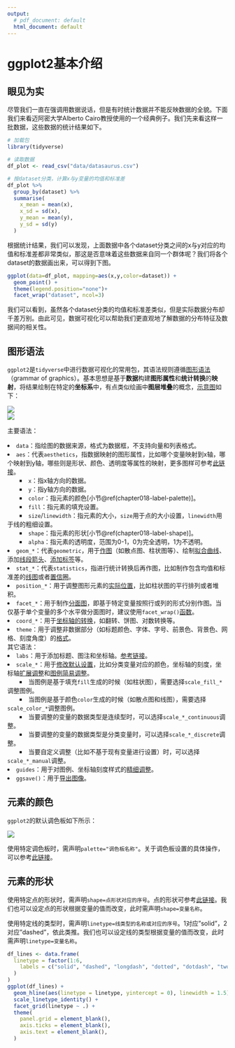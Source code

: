 ---
output:
  # pdf_document: default
  html_document: default
---

# ggplot2基本介绍
## 眼见为实
尽管我们一直在强调用数据说话，但是有时统计数据并不能反映数据的全貌。下面我们来看迈阿密大学Alberto Cairo教授使用的一个经典例子。我们先来看这样一批数据，这些数据的统计结果如下。
```{r chapter018-intro, message=FALSE}
# 加载包
library(tidyverse)

# 读取数据
df_plot <- read_csv("data/datasaurus.csv")

# 按dataset分类，计算x与y变量的均值和标准差
df_plot %>% 
  group_by(dataset) %>% 
  summarise(
    x_mean = mean(x),
    x_sd = sd(x),
    y_mean = mean(y),
    y_sd = sd(y)
  )
```

根据统计结果，我们可以发现，上面数据中各个dataset分类之间的x与y对应的均值和标准差都非常类似，那这是否意味着这些数据来自同一个群体呢？我们将各个dataset的数据画出来，可以得到下图。
```{r chapter018-demo-graph, echo=FALSE, fig.height=10, fig.width=6}
ggplot(data=df_plot, mapping=aes(x,y,color=dataset)) +
  geom_point() +
  theme(legend.position="none")+
  facet_wrap("dataset", ncol=3)
```

我们可以看到，虽然各个dataset分类的均值和标准差类似，但是实际数据分布却千差万别。由此可见，数据可视化可以帮助我们更直观地了解数据的分布特征及数据间的相关性。

## 图形语法
`ggplot2`是`tidyverse`中进行数据可视化的常用包，其语法规则遵循[图形语法](https://www.springer.com/gp/book/9780387245447)（grammar of graphics）。基本思想是基于**数据**构建**图形属性**和**统计转换**的**映射**，将结果绘制在特定的**坐标系**中，有点类似绘画中**图层堆叠**的概念，[示意图](https://r.qcbs.ca/workshop03/book-en/grammar-of-graphics-gg-basics.html)如下：

<div align=center> <img src="images/chapter018-gglayers.png"> </div>

<div align=center> <img src="images/chapter018-gramma.png"> </div>

主要语法：

<li>`data`：指绘图的数据来源，格式为数据框，不支持向量和列表格式。</li>
<li>`aes`：代表`aesthetics`，指数据映射的图形属性，比如哪个变量映射到x轴，哪个映射到y轴，哪些则是形状、颜色、透明度等属性的映射，更多图样可参考[此链接](https://ggplot2.tidyverse.org/reference/#geoms)。</li>
<li style="text-indent: 2em; list-style-type: square">`x`：指x轴方向的数据。</li>
<li style="text-indent: 2em; list-style-type: square">`y`：指y轴方向的数据。</li>
<li style="text-indent: 2em; list-style-type: square">`color`：指元素的颜色[小节\@ref(chapter018-label-palette)]。</li>
<li style="text-indent: 2em; list-style-type: square">`fill`：指元素的填充设置。</li>
<li style="text-indent: 2em; list-style-type: square">`size`/`linewidth`：指元素的大小，`size`用于点的大小设置，`linewidth`用于线的粗细设置。</li>
<li style="text-indent: 2em; list-style-type: square">`shape`：指元素的形状[小节\@ref(chapter018-label-shape)]。</li>
<li style="text-indent: 2em; list-style-type: square">`alpha`：指元素的透明度，范围为0-1，0为完全透明，1为不透明。</li>
<li>`geom_*`：代表`geometric`，用于[作图](https://ggplot2.tidyverse.org/reference/#geoms)（如散点图、柱状图等）、绘制[拟合曲线](https://zhuanlan.zhihu.com/p/163504655)、添加[线段箭头](https://ggplot2.tidyverse.org/reference/geom_segment.html)、[添加标签](https://ggplot2.tidyverse.org/reference/geom_text.html)等。</li>
<li>`stat_*`：代表`statistics`，指进行统计转换后再作图，比如制作包含均值和标准差的[线图](https://www.jianshu.com/p/e554af9341fb)或者[置信圈](https://ggplot2.tidyverse.org/reference/stat_ellipse.html)。</li>
<li>`position_*`：用于调整图形元素的[实际位置](https://blog.csdn.net/weixin_54000907/article/details/120108707)，比如柱状图的平行排列或者堆积。</li>
<li>`facet_*`：用于制作[分面图](https://ggplot2.tidyverse.org/reference/facet_grid.html)，即基于特定变量按照行或列的形式分别作图。当仅基于单个变量的多个水平做分面图时，建议使用`facet_wrap()`[函数](https://ggplot2.tidyverse.org/reference/facet_wrap.html)。</li>
<li>`coord_*`：用于[坐标轴的转换](https://zhuanlan.zhihu.com/p/29553382)，如翻转、饼图、对数转换等。
<li>`theme`：用于调整非数据部分（如标题颜色、字体、字号、前景色、背景色、网格、刻度角度）的[格式](https://ggplot2.tidyverse.org/reference/theme.html)。</li>

其它语法：
<li>`labs`：用于添加标题、图注和坐标轴。[参考链接](https://ggplot2.tidyverse.org/reference/labs.html)。</li>
<li>`scale_*`：用于[修改默认设置](https://zhuanlan.zhihu.com/p/29566559)，比如分类变量对应的颜色，坐标轴的刻度，坐标轴[扩展调整](https://www.jianshu.com/p/8e2b9b2812b8)和[图例简易调整](https://blog.csdn.net/tanzuozhev/article/details/51108040)。</li>
<li style="text-indent: 2em; list-style-type: square">当图例是基于填充`fill`生成的时候（如柱状图），需要选择`scale_fill_*`调整图例。</li>
<li style="text-indent: 2em; list-style-type: square">当图例是基于颜色`color`生成的时候（如散点图和线图），需要选择`scale_color_*`调整图例。</li>
<li style="text-indent: 2em; list-style-type: square">当要调整的变量的数据类型是连续型时，可以选择`scale_*_continuous`调整。</li>
<li style="text-indent: 2em; list-style-type: square">当要调整的变量的数据类型是分类变量时，可以选择`scale_*_discrete`调整。</li>
<li style="text-indent: 2em; list-style-type: square">当要自定义调整（比如不基于现有变量进行设置）时，可以选择`scale_*_manual`调整。</li>
<li>`guides`：用于对图例、坐标轴刻度样式的[精细调整](https://ggplot2.tidyverse.org/reference/guides.html)。</li>
<li>`ggsave()`：用于[导出图像](https://ggplot2.tidyverse.org/reference/ggsave.html)。</li>

## 元素的颜色 {#chapter018-label-palette}
`ggplot2`的默认调色板如下所示：

<div align=center> <img src="images/chapter018-color-palettes.webp"> </div>

使用特定调色板时，需声明`palette="调色板名称"`。关于调色板设置的具体操作，可以参考[此链接](https://zhuanlan.zhihu.com/p/148191291)。

## 元素的形状 {#chapter018-label-shape}

使用特定点的形状时，需声明`shape=点形状对应的序号`。点的形状可参考[此链接](https://ggplot2.tidyverse.org/reference/scale_shape.html)。我们也可以设定点的形状根据变量的值而改变，此时需声明`shape=变量名称`。

使用特定线的类型时，需声明`linetype=线类型的名称或对应的序号`。1对应"solid"，2对应"dashed"，依此类推。我们也可以设定线的类型根据变量的值而改变，此时需声明`linetype=变量名称`。
```{r chapter3-linetype, echo=FALSE, fig.height=4, fig.width=5}
df_lines <- data.frame(
  linetype = factor(1:6,
    labels = c("solid", "dashed", "longdash", "dotted", "dotdash", "twodash")
  )
)
ggplot(df_lines) +
  geom_hline(aes(linetype = linetype, yintercept = 0), linewidth = 1.5) +
  scale_linetype_identity() +
  facet_grid(linetype ~ .) +
  theme(
    panel.grid = element_blank(),
    axis.ticks = element_blank(), 
    axis.text = element_blank(),
  )
```